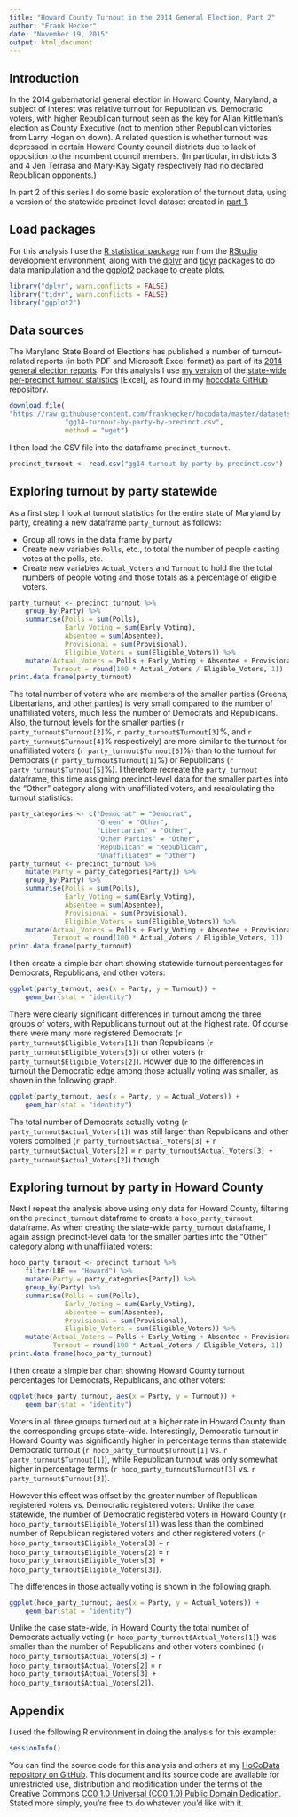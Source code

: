 ```yaml
---
title: "Howard County Turnout in the 2014 General Election, Part 2"
author: "Frank Hecker"
date: "November 19, 2015"
output: html_document
---
```


## Introduction

In the 2014 gubernatorial general election in Howard County, Maryland,
a subject of interest was relative turnout for Republican
vs. Democratic voters, with higher Republican turnout seen as the key
for Allan Kittleman’s election as County Executive (not to mention
other Republican victories from Larry Hogan on down). A related
question is whether turnout was depressed in certain Howard County
council districts due to lack of opposition to the incumbent council
members. (In particular, in districts 3 and 4 Jen Terrasa and Mary-Kay
Sigaty respectively had no declared Republican opponents.)

In part 2 of this series I do some basic exploration of the turnout
data, using a version of the statewide precinct-level dataset created
in [part 1][].

[part 1]: http://rpubs.com/frankhecker/78182

## Load packages

For this analysis I use the [R statistical package][] run from the
[RStudio][] development environment, along with the [dplyr][] and
[tidyr][] packages to do data manipulation and the [ggplot2][] package
to create plots.

[R statistical package]: http://r-project.org
[RStudio]: http://www.rstudio.com/products/rstudio
[dplyr]: http://cran.rstudio.com/web/packages/dplyr/vignettes/introduction.html
[tidyr]: http://cran.rstudio.com/web/packages/tidyr/
[ggplot2]: http://cran.rstudio.com/web/packages/ggplot2/

```r
library("dplyr", warn.conflicts = FALSE)
library("tidyr", warn.conflicts = FALSE)
library("ggplot2")
```

## Data sources

The Maryland State Board of Elections has published a number of
turnout-related reports (in both PDF and Microsoft Excel format) as
part of its [2014 general election reports][md-ge2014]. For this
analysis I use [my version][] of the [state-wide per-precinct turnout
statistics][md-turnout-precinct] [Excel], as found in my [hocodata
GitHub repository][].

[my version]: https://raw.githubusercontent.com/frankhecker/hocodata/master/datasets/gg14-turnout-by-party-by-precinct.csv
[md-turnout-precinct]: http://www.elections.state.md.us/elections/2014/turnout/general/GG14_Turnout_by_party_by_precinct.xlsx
[md-ge2014]: http://www.elections.state.md.us/elections/2014/
[hocodata GitHub repository]: https://github.com/frankhecker/hocodata/

```r
download.file(
"https://raw.githubusercontent.com/frankhecker/hocodata/master/datasets/gg14-turnout-by-party-by-precinct.csv",
              "gg14-turnout-by-party-by-precinct.csv",
              method = "wget")
```

I then load the CSV file into the dataframe `precinct_turnout`.

```r
precinct_turnout <- read.csv("gg14-turnout-by-party-by-precinct.csv")
```

## Exploring turnout by party statewide

As a first step I look at turnout statistics for the entire state of
Maryland by party, creating a new dataframe `party_turnout` as
follows:

* Group all rows in the data frame by party
* Create new variables `Polls`, etc., to total the number of
  people casting votes at the polls, etc.
* Create new variables `Actual_Voters` and `Turnout` to hold the
  the total numbers of people voting and those totals as a percentage
  of eligible voters.

```r
party_turnout <- precinct_turnout %>%
    group_by(Party) %>%
    summarise(Polls = sum(Polls),
              Early_Voting = sum(Early_Voting),
              Absentee = sum(Absentee),
              Provisional = sum(Provisional),
              Eligible_Voters = sum(Eligible_Voters)) %>%
    mutate(Actual_Voters = Polls + Early_Voting + Absentee + Provisional,
           Turnout = round(100 * Actual_Voters / Eligible_Voters, 1))
print.data.frame(party_turnout)
```

The total number of voters who are members of the smaller parties
(Greens, Libertarians, and other parties) is very small compared to
the number of unaffiliated voters, much less the number of Democrats
and Republicans. Also, the turnout levels for the smaller parties
(`r party_turnout$Turnout[2]`%, `r party_turnout$Turnout[3]`%, and
`r party_turnout$Turnout[4]`% respectively) are more similar to the
turnout for unaffiliated voters (`r party_turnout$Turnout[6]`%) than
to the turnout for Democrats (`r party_turnout$Turnout[1]`%) or
Republicans (`r party_turnout$Turnout[5]`%). I therefore recreate the
`party_turnout` dataframe, this time assigning precinct-level data for
the smaller parties into the “Other” category along with unaffiliated
voters, and recalculating the turnout statistics:

```r
party_categories <- c("Democrat" = "Democrat",
                      "Green" = "Other",
                      "Libertarian" = "Other",
                      "Other Parties" = "Other",
                      "Republican" = "Republican",
                      "Unaffiliated" = "Other")
party_turnout <- precinct_turnout %>%
    mutate(Party = party_categories[Party]) %>%
    group_by(Party) %>%
    summarise(Polls = sum(Polls),
              Early_Voting = sum(Early_Voting),
              Absentee = sum(Absentee),
              Provisional = sum(Provisional),
              Eligible_Voters = sum(Eligible_Voters)) %>%
    mutate(Actual_Voters = Polls + Early_Voting + Absentee + Provisional,
           Turnout = round(100 * Actual_Voters / Eligible_Voters, 1))
print.data.frame(party_turnout)
```

I then create a simple bar chart showing statewide turnout percentages
for Democrats, Republicans, and other voters:

```r
ggplot(party_turnout, aes(x = Party, y = Turnout)) +
    geom_bar(stat = "identity")
```

There were clearly significant differences in turnout among the three
groups of voters, with Republicans turnout out at the highest rate. Of
course there were many more registered Democrats
(`r party_turnout$Eligible_Voters[1]`) than Republicans
(`r party_turnout$Eligible_Voters[3]`) or other voters
(`r party_turnout$Eligible_Voters[2]`). Howver due to the differences
in turnout the Democratic edge among those actually voting was
smaller, as shown in the following graph.

```r
ggplot(party_turnout, aes(x = Party, y = Actual_Voters)) +
    geom_bar(stat = "identity")
```

The total number of Democrats actually voting
(`r party_turnout$Actual_Voters[1]`) was still larger than Republicans
and other voters combined (`r party_turnout$Actual_Voters[3]` +
`r party_turnout$Actual_Voters[2]` =
`r party_turnout$Actual_Voters[3] + party_turnout$Actual_Voters[2]`)
though.

## Exploring turnout by party in Howard County

Next I repeat the analysis above using only data for Howard County,
filtering on the `precinct_turnout` dataframe to create a
`hoco_party_turnout` dataframe. As when creating the state-wide `party_turnout` dataframe, I again assign precinct-level data for
the smaller parties into the “Other” category along with unaffiliated
voters:

```r
hoco_party_turnout <- precinct_turnout %>%
    filter(LBE == "Howard") %>%
    mutate(Party = party_categories[Party]) %>%
    group_by(Party) %>%
    summarise(Polls = sum(Polls),
              Early_Voting = sum(Early_Voting),
              Absentee = sum(Absentee),
              Provisional = sum(Provisional),
              Eligible_Voters = sum(Eligible_Voters)) %>%
    mutate(Actual_Voters = Polls + Early_Voting + Absentee + Provisional,
           Turnout = round(100 * Actual_Voters / Eligible_Voters, 1))
print.data.frame(hoco_party_turnout)
```

I then create a simple bar chart showing Howard County turnout percentages
for Democrats, Republicans, and other voters:

```r
ggplot(hoco_party_turnout, aes(x = Party, y = Turnout)) +
    geom_bar(stat = "identity")
```

Voters in all three groups turned out at a higher rate in Howard County
than the corresponding groups state-wide. Interestingly, Democratic
turnout in Howard County was significantly higher in percentage terms
than statewide Democratic turnout (`r hoco_party_turnout$Turnout[1]`
vs. `r party_turnout$Turnout[1]`), while Republican turnout was only 
somewhat higher in percentage terms (`r hoco_party_turnout$Turnout[3]`
vs. `r party_turnout$Turnout[3]`).

However this effect was offset by the greater number of Republican
registered voters vs. Democratic registered voters: Unlike the
case statewide, the number of Democratic registered voters in
Howard County (`r hoco_party_turnout$Eligible_Voters[1]`) was less
than the combined number of Republican registered voters and other
registered voters (`r hoco_party_turnout$Eligible_Voters[3]` +
`r hoco_party_turnout$Eligible_Voters[2]` =
`r hoco_party_turnout$Eligible_Voters[3] + hoco_party_turnout$Eligible_Voters[3]`).

The differences in those actually voting is shown in the following graph.

```r
ggplot(hoco_party_turnout, aes(x = Party, y = Actual_Voters)) +
    geom_bar(stat = "identity")
```

Unlike the case state-wide, in Howard County the total number of
Democrats actually voting (`r hoco_party_turnout$Actual_Voters[1]`)
was smaller than the number of Republicans and other voters combined
(`r hoco_party_turnout$Actual_Voters[3]` +
`r hoco_party_turnout$Actual_Voters[2]` =
`r hoco_party_turnout$Actual_Voters[3] + hoco_party_turnout$Actual_Voters[2]`).

## Appendix

I used the following R environment in doing the analysis for this
example:

```r
sessionInfo()
```

You can find the source code for this analysis and others at my
[HoCoData repository on GitHub][hocodata]. This document and its
source code are available for unrestricted use, distribution and
modification under the terms of the Creative Commons [CC0 1.0
Universal (CC0 1.0) Public Domain Dedication][CC0].  Stated more
simply, you’re free to do whatever you’d like with it.

[hocodata]: https://github.com/frankhecker/hocodata
[CC0]: https://creativecommons.org/publicdomain/zero/1.0/
